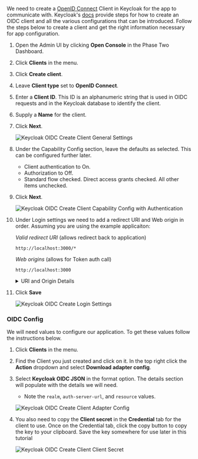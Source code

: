 We need to create a [OpenID Connect](https://www.keycloak.org/docs/latest/server_admin/#con-oidc_server_administration_guide) Client in Keycloak for the app to communicate with. Keycloak's [docs](https://www.keycloak.org/docs/latest/server_admin/#_oidc_clients) provide steps for how to create an OIDC client and all the various configurations that can be introduced. Follow the steps below to create a client and get the right information necessary for app configuration.

1.  Open the Admin UI by clicking **Open Console** in the Phase Two Dashboard.
1.  Click **Clients** in the menu.
1.  Click **Create client**.
1.  Leave **Client type** set to **OpenID Connect**.
1.  Enter a **Client ID**. This ID is an alphanumeric string that is used in OIDC requests and in the Keycloak database to identify the client.
1.  Supply a **Name** for the client.
1.  Click **Next**.

    ![Keycloak OIDC Create Client General Settings](/blog/oidc_client_creation/general-settings.png)

1.  Under the Capability Config section, leave the defaults as selected. This can be configured further later.

    - Client authentication to On.
    - Authorization to Off.
    - Standard flow checked. Direct access grants checked. All other items unchecked.

1.  Click **Next**.

    ![Keycloak OIDC Create Client Capability Config with Authentication](/blog/oidc_client_creation/capability-config-with-auth.png)

1.  Under Login settings we need to add a redirect URI and Web origin in order. Assuming you are using the example applicaiton:

    _Valid redirect URI_ (allows redirect back to application)

    ```
    http://localhost:3000/*
    ```

    _Web origins_ (allows for Token auth call)

    ```
    http://localhost:3000
    ```

    <details >

    <summary>URI and Origin Details</summary>

    The choice of `localhost` is arbitrary. If you are using an example application running locally, this will apply. If you are using an app that you actually have deployed somewhere, then you will need to substitute the appropriate URI for that.

    </details>

1.  Click **Save**

    ![Keycloak OIDC Create Login Settings](/blog/oidc_client_creation/login-settings.png)

### OIDC Config

We will need values to configure our application. To get these values follow the instructions below.

1. Click **Clients** in the menu.
1. Find the Client you just created and click on it. In the top right click the **Action** dropdown and select **Download adapter config**.
1. Select **Keycloak OIDC JSON** in the format option. The details section will populate with the details we will need.

   - Note the `realm`, `auth-server-url`, and `resource` values.

   ![Keycloak OIDC Create Client Adapter Config](/blog/oidc_client_creation/adapter-config.png)

1. You also need to copy the **Client secret** in the **Credential** tab for the client to use. Once on the Credential tab, click the copy button to copy the key to your clipboard. Save the key somewhere for use later in this tutorial

   ![Keycloak OIDC Create Client Client Secret](/blog/oidc_client_creation/copy-credential.png)
